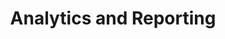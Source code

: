 ---
title: Analytics and Reporting
description: The Analytics and Reporting feature in Dodo Payments provides merchants with powerful insights into their business's financial health and performance. This feature enables merchants to track key metrics, analyze sales data, review customer behavior, and monitor overall transaction activity. By offering a wide range of customizable reports, Dodo Payments helps businesses make data-driven decisions to optimize their payment flows, product offerings, and revenue growth.
---